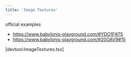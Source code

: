 ```yaml
---
title: 'Image Textures'
---
```


official examples

- https://www.babylonjs-playground.com/#YDO1F#75
- https://www.babylonjs-playground.com/#20OAV9#15

[devtool:ImageTextures.tsx]
